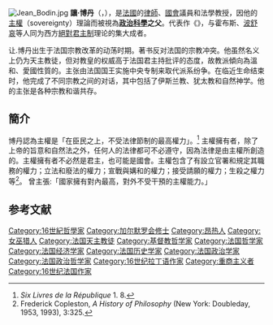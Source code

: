 {{Expand language|en}}{{noteTA
|1=zh:讓·博丹;zh-cn:让·博丹;zh-tw:布丹;
|2=zh-cn:博丹;zh-tw:布丹;
}}
[[File:Jean_Bodin.jpg|thumb]]
'''讓·博丹'''（{{lang-fr|Jean Bodin}}，{{bd|1530年||1596年|catIdx=B}}），是[[法國|法國]]的[[律師|律師]]、[[國會|國會]]議員和法學教授，因他的[[主權|主權]]（sovereignty）理論而被視為'''[[政治科學|政治科學]]之父'''。代表作《{{link-fr|国家六论|Les Six Livres de la République}}》，与霍布斯、[[雅克-貝尼涅·波舒哀|波舒哀]]等人同为西方[[絕對君主制|絕對君主制]]理论的集大成者。

让.博丹出生于法国宗教改革的动荡时期。著书反对法国的宗教冲突。他虽然名义上仍为天主教徒，但对教皇的权威高于法国君主持批评的态度，故教派傾向為溫和、愛國性質的{{link-en|政略派|Politique}}。主张由法国国王实施中央专制来取代派系纷争。在临近生命结束时，他完成了不同宗教之间的对话，其中包括了伊斯兰教、犹太教和自然神学。他的主张是各种宗教和谐共存。

==簡介==
博丹認為主權是「在臣民之上，不受法律節制的最高權力」。<ref>''Six Livres de la République'' 1. 8.</ref> 主權擁有者，除了上帝的旨意和自然法之外，任何人的法律都可不必遵守，因為法律是由主權所創造的。主權擁有者不必然是君主，也可能是國會。主權包含了有設立官署和規定其職務的權力；立法和廢法的權力；宣戰與媾和的權力；接受請願的權力；生殺之權力等<ref>Frederick Copleston, ''A History of Philosophy'' (New York: Doubleday, 1953, 1993), 3:325.</ref>。
曾主張:「國家擁有對內最高，對外不受干預的主權能力。」

==参考文献==
<div class="references-small">
<references />
</div>

{{Authority control}}
{{DEFAULTSORT:bodin}}
[[Category:16世紀哲學家|Category:16世紀哲學家]]
[[Category:加尔默罗会修士|Category:加尔默罗会修士]]
[[Category:昂热人|Category:昂热人]]
[[Category:女巫猎人|Category:女巫猎人]]
[[Category:法国天主教徒|Category:法国天主教徒]]
[[Category:基督教哲学家|Category:基督教哲学家]]
[[Category:法国哲学家|Category:法国哲学家]]
[[Category:法国经济学家|Category:法国经济学家]]
[[Category:法国历史学家|Category:法国历史学家]]
[[Category:法国政治学家|Category:法国政治学家]]
[[Category:法国政治哲学家|Category:法国政治哲学家]]
[[Category:16世纪拉丁语作家|Category:16世纪拉丁语作家]]
[[Category:重商主义者|Category:重商主义者]]
[[Category:16世纪法国作家|Category:16世纪法国作家]]